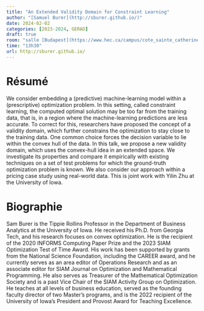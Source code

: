 ```yaml
---
title: "An Extended Validity Domain for Constraint Learning"
author: "[Samuel Burer](http://sburer.github.io/)"
date: 2024-02-02
categories: [2023-2024, GERAD]
draft: true
room: "salle [Budapest](https://www.hec.ca/campus/cote_sainte_catherine/1er_etage/salles_cours/budapest.html)"
time: "13h30"
url: http://sburer.github.io/
---
```


# Résumé

We consider embedding a (predictive) machine-learning model within a (prescriptive) optimization problem. In this setting, called constraint learning, the computed optimal solution may be too far from the training data, that is, in a region where the machine-learning predictions are less accurate. To correct for this, researchers have proposed the concept of a validity domain, which further constrains the optimization to stay close to the training data. One common choice forces the decision variable to lie within the convex hull of the data. In this talk, we propose a new validity domain, which uses the convex-hull idea in an extended space. We investigate its properties and compare it empirically with existing techniques on a set of test problems for which the ground-truth optimization problem is known. We also consider our approach within a pricing case study using real-world data. This is joint work with Yilin Zhu at the University of Iowa.

# Biographie

Sam Burer is the Tippie Rollins Professor in the Department of Business Analytics at the University of Iowa. He received his Ph.D. from Georgia Tech, and his research focuses on convex optimization. He is the recipient of the 2020 INFORMS Computing Paper Prize and the 2023 SIAM Optimization Test of Time Award. His work has been supported by grants from the National Science Foundation, including the CAREER award, and he currently serves as an area editor of Operations Research and as an associate editor for SIAM Journal on Optimization and Mathematical Programming. He also serves as Treasurer of the Mathematical Optimization Society and is a past Vice Chair of the SIAM Activity Group on Optimization. He teaches at all levels of business education, served as the founding faculty director of two Master's programs, and is the 2022 recipient of the University of Iowa's President and Provost Award for Teaching Excellence.
